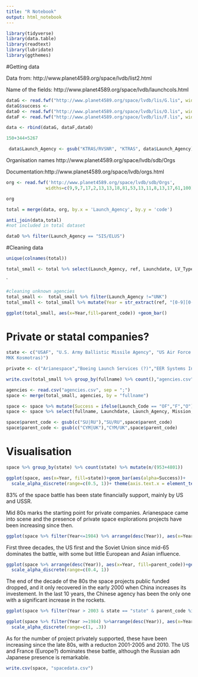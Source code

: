 ```yaml
---
title: "R Notebook"
output: html_notebook
---
```



```r
library(tidyverse)
library(data.table)
library(readtext)
library(lubridate)
library(ggthemes)
```

#Getting data

Data from:
http://www.planet4589.org/space/lvdb/list2.html

Name of the fields: http://www.planet4589.org/space/lvdb/launchcols.html


```r

dataG <- read.fwf("http://www.planet4589.org/space/lvdb/lis/G.lis", widths = c(15,11,21,25,7,21,25,25,25,10,9,17,7,2,5,2,13,13,5,25,25,21,21),strip.white=TRUE,col.names=c("ref","id","Launchdate","LV_Type","LV_Variant","Flight_ID","Flight","Mission","flightcode", "Platform", "Launch_Site","Launch_Pad","Apogee","apoflag","Range","rangeflag","Destination","Launch_Agency","Launch_Code","Group","Category","Citation1","Citation2"),na.strings="-")
dataG$success <- 
dataO <- read.fwf("http://www.planet4589.org/space/lvdb/lis/O.lis", widths = c(15,11,21,25,7,21,25,25,25,10,9,17,7,2,5,2,13,13,5,25,25,21,21),strip.white=TRUE,col.names=c("ref","id","Launchdate","LV_Type","LV_Variant","Flight_ID","Flight","Mission","flightcode", "Platform", "Launch_Site","Launch_Pad","Apogee","apoflag","Range","rangeflag","Destination","Launch_Agency","Launch_Code","Group","Category","Citation1","Citation2"),na.strings="-")
dataF <- read.fwf("http://www.planet4589.org/space/lvdb/lis/F.lis", widths = c(15,11,21,25,7,21,25,25,25,10,9,17,7,2,5,2,13,13,5,25,25,21,21),strip.white=TRUE,col.names=c("ref","id","Launchdate","LV_Type","LV_Variant","Flight_ID","Flight","Mission","flightcode", "Platform", "Launch_Site","Launch_Pad","Apogee","apoflag","Range","rangeflag","Destination","Launch_Agency","Launch_Code","Group","Category","Citation1","Citation2"),na.strings="-")
```



```r
data <- rbind(dataG, dataF,dataO)
```

```r
150+344+5267
```

```r
 data$Launch_Agency <- gsub("KTRAS/RVSNR", "KTRAS", data$Launch_Agency)
```



Organisation names
http://www.planet4589.org/space/lvdb/sdb/Orgs 

Documentation:http://www.planet4589.org/space/lvdb/orgs.html

```r
org <- read.fwf('http://www.planet4589.org/space/lvdb/sdb/Orgs',
               widths=c(9,9,7,17,2,13,13,18,81,53,13,11,8,13,17,61,100),skip = 59,col.names=c('code','ucode','parent_code','phase_type','class','start_dates','stop_dates','sname','fullname','location','long','lat','error','parent_org_phase','sname_eng','fullname_eng','region'),strip.white=TRUE,na.strings='-')
```

```r
org
```


```r
total = merge(data, org, by.x = 'Launch_Agency', by.y = 'code')
```

```r
anti_join(data,total)
#not included in total dataset
```

```r
dataO %>% filter(Launch_Agency == "SIS/ELUS")
```

#Cleaning data

```r
unique(colnames(total))
```

```r
total_small <- total %>% select(Launch_Agency, ref, Launchdate, LV_Type, Flight_ID, Flight, Mission, Launch_Site, Launch_Pad, Launch_Code, Category, ucode,parent_code, phase_type, class, sname, fullname,location, sname_eng, fullname_eng)
```


`
```r
#cleaning unknown agencies
total_small <-  total_small %>% filter(Launch_Agency !="UNK")
total_small <- total_small %>% mutate(Year = str_extract(ref, "[0-9][0-9][0-9][0-9]"))
```


```r

ggplot(total_small, aes(x=Year,fill=parent_code)) +geom_bar()
```

# Private or statal companies?

```r
state <- c("USAF", "U.S. Army Ballistic Missile Agency", "US Air Force Materiel Command","US Air Force Systems Command","United States Army","United States Navy","Agencia Espacial Brasileira","Zhongguo yunzaihuojian jishu yanjiu yuan","Centre Nationale d'Etudes Spatiales","Centro Richerchi Aerospaziale","Centre Europeene de Construct. de Lanceurs et d'Engins Spatiaux","European Space Agency","Hangtian","Federal'noe kosmicheskoe agentstvo Rossii","Sazman Fizaii Iran","Israeli Space Agency","Ucyu Koku Kenkyujyo","Indian Space Research","Ucyu Koku Kenkyu Kaihatsu Kikou","Han-guk Hanggong Uju","Joseon ujugong gangisul","GKNPTs im. M.V. Khrunichev","Kosmichesikiye voyska Rossii","Ministerstvo Voenniy","Gugga Uju Gaebalgug","National Aeronautics and Space Administration","Ucyu Kaihatsu Jigyoudan","Royal Aircraft Establishment","Rossiskoe aviatsionno","Rakentiye Voiska Strategicheskogo Naznacheniye","Shanghai hangtian jishu yanjiuyuan","Space International Services","Upravleniye Nachalnika Kosmicheskikh Sredstv","Voenno-Kosmicheskiye","Voenno-Morskoy ","Voisk Vosdushno-Kosmicheskoi Oborona
MKK Kosmotras)")

private <- c("Arianespace","Boeing Launch Services (?)","EER Systems Inc. Aerospace Div","Energia Logistics Ltd","Eurockot Launch Services GmbH","General Dynamics Commercial Launch","International Launch Services","Beijing lanjian kongjian keji youxian gongsi","Lockheed Martin Astronautics","Lockheed Missiles and Space Co.","McDonnell Douglas Space Systems Corp.","Mitsubishi Jukogyo Kabushiki-kaisha","Martin Marietta","Orbital ATK","Orbital Sciences Corp.","ZAO Puskovie Uslugi","Rocket Lab USA","Rocket Systems Corporation","Sea Launch Limited Partnership","SpaceX","Starsem","United Launch Alliance/Boeing")

```

```r
write.csv(total_small %>% group_by(fullname) %>% count(),"agencies.csv")
```

```r
agencies <- read.csv("agencies.csv", sep = ";")
space <- merge(total_small, agencies, by = "fullname")
```

```r
space <- space %>% mutate(Success = ifelse(Launch_Code == "OF","F","O")) 
space <- space %>% select(fullname, Launchdate, Launch_Agency, Mission, parent_code, location, fullname_eng, Year, state, Success)
```

```r
space$parent_code <- gsub(c("SU|RU"),"SU/RU",space$parent_code)
space$parent_code <- gsub(c("CYM|UK"),"CYM/UK",space$parent_code)
```


# Visualisation

```r
space %>% group_by(state) %>% count(state) %>% mutate(n/(953+4801))
```

```r

ggplot(space, aes(x=Year, fill=state))+geom_bar(aes(alpha=Success))+ 
  scale_alpha_discrete(range=c(0.5, 1))+ theme(axis.text.x = element_text(angle = 90))
```

83% of the space battle has been state financially support, mainly by US and USSR.

Mid 80s marks the starting point for private companies. Arianespace came into scene and the presence of private space explorations projects have been increasing since then.

```r
ggplot(space %>% filter(Year<=1984) %>% arrange(desc(Year)), aes(x=Year, fill=parent_code))+geom_bar()+ theme(axis.text.x = element_text(angle = 90))

```

First three decades, the US first and the Soviet Union since mid-65 dominates the battle, with some but little European and Asian influence. 

```r
ggplot(space %>% arrange(desc(Year)), aes(x=Year, fill=parent_code))+geom_bar(aes(alpha=state))+ theme(axis.text.x = element_text(angle = 90))+ 
  scale_alpha_discrete(range=c(0.4, 1))
```

The end of the decade of the 80s the space projects public funded dropped, and it only recovered in the early 2000 when China increases its investement. In the last 10 years, the Chinese agency has been the only one with a significant increase in the rockets. 

```r
ggplot(space %>% filter(Year > 2003 & state == "state" & parent_code %in% c("CN", "SU/RU")) %>% group_by(parent_code, Year) %>% count(), aes(x=Year, y=n, group=parent_code))+geom_line(aes(color=parent_code))
```




```r
ggplot(space %>% filter(Year >=1984) %>%arrange(desc(Year)), aes(x=Year, fill=parent_code))+geom_bar(aes(alpha=state))+ theme(axis.text.x = element_text(angle = 90))+ 
  scale_alpha_discrete(range=c(1, .3))
```

As for the number of project privately supported, these have been increasing since the late 80s, with a reducton 2001-2005 and 2010. The US and France (Europe?) dominates these battle, although the Russian adn Japanese presence is remarkable. 

```r
write.csv(space, "spacedata.csv")
```

